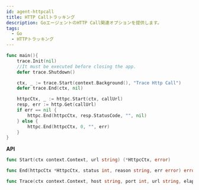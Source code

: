 ```yaml
---
id: agent-httpcall
title: HTTP Callトラッキング
description: GoエージェントのHTTP Call関連オプションを提供します。
tags:
  - Go
  - HTTPトラッキング
---
```


```go title='GO'
func main(){
    trace.Init(nil)
    //It must be executed before closing the app.
    defer trace.Shutdown()

    ctx, _ := trace.Start(context.Background(), "Trace Http Call")
    defer trace.End(ctx, nil)

	httpcCtx, _ := httpc.Start(ctx, callUrl)
    resp, err := http.Get(callUrl)
    if err == nil {
    	httpc.End(httpcCtx, resp.StatusCode, "", nil)
    } else {
    	httpc.End(httpcCtx, 0, "", err)
    }
}
```

**API**

```go title='GO'
func Start(ctx context.Context, url string) (*HttpcCtx, error)

func End(httpcCtx *HttpcCtx, status int, reason string, err error) error

func Trace(ctx context.Context, host string, port int, url string, elapsed int, status int, reason string, err error) error
```
